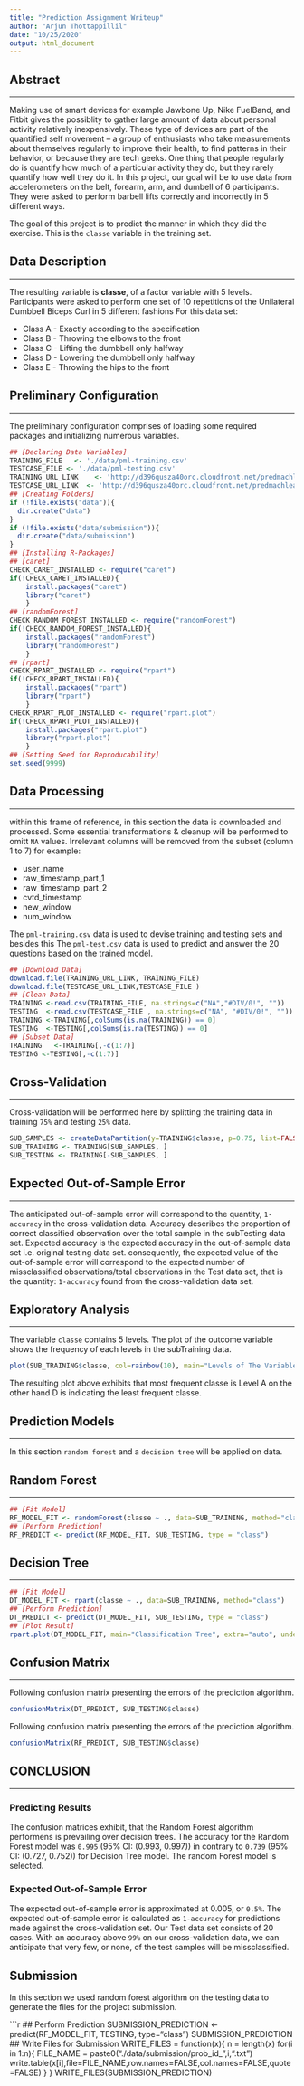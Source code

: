 ---
title: "Prediction Assignment Writeup"
author: "Arjun Thottappillil"
date: "10/25/2020"
output: html_document
---

## **Abstract**
***
Making use of smart devices for example Jawbone Up, Nike FuelBand, and Fitbit gives the possiblity to gather large amount of data about personal activity relatively inexpensively. These type of devices are part of the quantified self movement – a group of enthusiasts who take measurements about themselves regularly to improve their health, to find patterns in their behavior, or because they are tech geeks. One thing that people regularly do is quantify how much of a particular activity they do, but they rarely quantify how well they do it. In this project, our goal will be to use data from accelerometers on the belt, forearm, arm, and dumbell of 6 participants. They were asked to perform barbell lifts correctly and incorrectly in 5 different ways.

The goal of this project is to predict the manner in which they did the exercise. This is the `classe` variable in the training set.

## **Data Description**
***
The resulting variable is **classe**, of a factor variable with 5 levels. Participants were asked to perform one set of 10 repetitions of the Unilateral Dumbbell Biceps Curl in 5 different fashions For this data set:

- Class A - Exactly according to the specification
- Class B - Throwing the elbows to the front
- Class C - Lifting the dumbbell only halfway
- Class D - Lowering the dumbbell only halfway
- Class E - Throwing the hips to the front

## **Preliminary Configuration**
***
The preliminary configuration comprises of loading some required packages and initializing numerous variables.

```{r configuration, echo=TRUE, results='hide'}
## [Declaring Data Variables]
TRAINING_FILE   <- './data/pml-training.csv'
TESTCASE_FILE <- './data/pml-testing.csv'
TRAINING_URL_LINK    <- 'http://d396qusza40orc.cloudfront.net/predmachlearn/pml-training.csv'
TESTCASE_URL_LINK  <- 'http://d396qusza40orc.cloudfront.net/predmachlearn/pml-testing.csv'
## [Creating Folders]
if (!file.exists("data")){
  dir.create("data")
}
if (!file.exists("data/submission")){
  dir.create("data/submission")
}
## [Installing R-Packages]
## [caret]
CHECK_CARET_INSTALLED <- require("caret")
if(!CHECK_CARET_INSTALLED){
    install.packages("caret")
    library("caret")
    }
## [randomForest]
CHECK_RANDOM_FOREST_INSTALLED <- require("randomForest")
if(!CHECK_RANDOM_FOREST_INSTALLED){
    install.packages("randomForest")
    library("randomForest")
    }
## [rpart]
CHECK_RPART_INSTALLED <- require("rpart")
if(!CHECK_RPART_INSTALLED){
    install.packages("rpart")
    library("rpart")
    }
CHECK_RPART_PLOT_INSTALLED <- require("rpart.plot")
if(!CHECK_RPART_PLOT_INSTALLED){
    install.packages("rpart.plot")
    library("rpart.plot")
    }
## [Setting Seed for Reproducability]
set.seed(9999)
```

## **Data Processing**
***
within this frame of reference, in this section the data is downloaded and processed. Some essential transformations & cleanup will be performed to omitt `NA` values. Irrelevant columns will be removed from the subset (column 1 to 7) for example:

- user_name
- raw_timestamp_part_1
- raw_timestamp_part_2
- cvtd_timestamp
- new_window
- num_window

The `pml-training.csv` data is used to devise training and testing sets and besides this The `pml-test.csv` data is used to predict and answer the 20 questions based on the trained model.

```{r dataprocessing, echo=TRUE, results='hide'}
## [Download Data]
download.file(TRAINING_URL_LINK, TRAINING_FILE)
download.file(TESTCASE_URL_LINK,TESTCASE_FILE )
## [Clean Data]
TRAINING <-read.csv(TRAINING_FILE, na.strings=c("NA","#DIV/0!", ""))
TESTING  <-read.csv(TESTCASE_FILE , na.strings=c("NA", "#DIV/0!", ""))
TRAINING <-TRAINING[,colSums(is.na(TRAINING)) == 0]
TESTING  <-TESTING[,colSums(is.na(TESTING)) == 0]
## [Subset Data]
TRAINING   <-TRAINING[,-c(1:7)]
TESTING <-TESTING[,-c(1:7)]
```

## **Cross-Validation**
***
Cross-validation will be performed here by splitting the training data in training `75%` and testing `25%` data.

```{r datasplitting, echo=TRUE, results='hide'}
SUB_SAMPLES <- createDataPartition(y=TRAINING$classe, p=0.75, list=FALSE)
SUB_TRAINING <- TRAINING[SUB_SAMPLES, ] 
SUB_TESTING <- TRAINING[-SUB_SAMPLES, ]
```

## **Expected Out-of-Sample Error**
***
The anticipated out-of-sample error will correspond to the quantity, `1-accuracy` in the cross-validation data. Accuracy describes the proportion of correct classified observation over the total sample in the subTesting data set. Expected accuracy is the expected accuracy in the out-of-sample data set i.e. original testing data set. consequently, the expected value of the out-of-sample error will correspond to the expected number of missclassified observations/total observations in the Test data set, that is the quantity: `1-accuracy` found from the cross-validation data set.

## **Exploratory Analysis**
***
The variable `classe` contains 5 levels. The plot of the outcome variable shows the frequency of each levels in the subTraining data.

```{r exploranalysis, echo=TRUE}
plot(SUB_TRAINING$classe, col=rainbow(10), main="Levels of The Variable Classe", xlab="Classe Levels", ylab="Frequency", col.lab="darkgreen")
```

The resulting plot above exhibits that most frequent classe is Level A on the other hand D is indicating the least frequent classe.

## **Prediction Models**
***
In this section `random forest` and a `decision tree` will be applied on data.

## **Random Forest**
***
```{r randomforest, echo=TRUE}
## [Fit Model]
RF_MODEL_FIT <- randomForest(classe ~ ., data=SUB_TRAINING, method="class")
## [Perform Prediction]
RF_PREDICT <- predict(RF_MODEL_FIT, SUB_TESTING, type = "class")
```

## **Decision Tree**
***
```{r decisiontree, echo=TRUE}
## [Fit Model]
DT_MODEL_FIT <- rpart(classe ~ ., data=SUB_TRAINING, method="class")
## [Perform Prediction]
DT_PREDICT <- predict(DT_MODEL_FIT, SUB_TESTING, type = "class")
## [Plot Result]
rpart.plot(DT_MODEL_FIT, main="Classification Tree", extra="auto", under=TRUE, faclen=0, box.palette="auto", tweak=2.2)
```

## **Confusion Matrix**
***
Following confusion matrix presenting the errors of the prediction algorithm.

```{r decisiontreecm, echo=TRUE}
confusionMatrix(DT_PREDICT, SUB_TESTING$classe)
```

Following confusion matrix presenting the errors of the prediction algorithm.

```{r randomforestcm, echo=TRUE}
confusionMatrix(RF_PREDICT, SUB_TESTING$classe)
```

## **CONCLUSION**
***

### **Predicting Results**

The confusion matrices exhibit, that the Random Forest algorithm performens is prevailing over decision trees. The accuracy for the Random Forest model was `0.995` (95% CI: (0.993, 0.997)) in contrary to `0.739` (95% CI: (0.727, 0.752)) for Decision Tree model. The random Forest model is selected.

### **Expected Out-of-Sample Error**
The expected out-of-sample error is approximated at 0.005, or `0.5%`. The expected out-of-sample error is calculated as `1-accuracy` for predictions made against the cross-validation set. Our Test data set consists of 20 cases. With an accuracy above `99%` on our cross-validation data, we can anticipate that very few, or none, of the test samples will be missclassified.

## **Submission**
In this section we used random forest algorithm on the testing data to generate the files for the project submission.

```{r submission, echo=TRUE}
## Perform Prediction
SUBMISSION_PREDICTION <- predict(RF_MODEL_FIT, TESTING, type="class")
SUBMISSION_PREDICTION
## Write Files for Submission
WRITE_FILES = function(x){
  n = length(x)
  for(i in 1:n){
    FILE_NAME = paste0("./data/submission/prob_id_",i,".txt")
    write.table(x[i],file=FILE_NAME,row.names=FALSE,col.names=FALSE,quote=FALSE)
  }
}
WRITE_FILES(SUBMISSION_PREDICTION)
